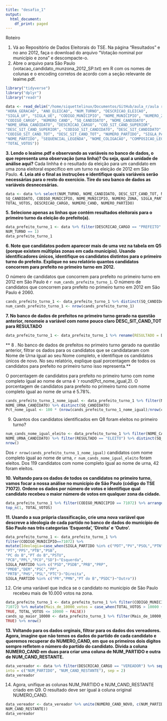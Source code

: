 ```yaml
---
title: "desafio_1"
output:
  html_document:
    df_print: paged
---
```





Roteiro

1. Vá ao Repositório de Dados Eleitorais do TSE. Na página “Resultados” e no ano 2012, faça o
download do arquivo “Votação nominal por município e zona” e descompacte-o.
2. Abre o arquivo para São Paulo (votacao_candidato_munzona_2012_SP.txt) em R com os nomes de
colunas e o encoding corretos de acordo com a seção relevante de leaime.pdf.

```r






library("tidyverse")
library("dplyr")
library("readr")

data <- read_delim("/home/siquettelinux/Documentos/GitHub/aula_r/aula r/votacao_candidato_munzona_2012/votacao_candidato_munzona_2012_SP.txt" , delim = ";", locale = locale(encoding = "latin1"), col_names = c("DATA_GERACAO",
"HORA_GERACAO", "ANO_ELEICAO", "NUM_TURNO", "DESCRICAO_ELEICAO",
"SIGLA_UF", "SIGLA_UE", "CODIGO_MUNICIPIO", "NOME_MUNICIPIO", "NUMERO_ZONA",
"CODIGO_CARGO", "NUMERO_CAND", "SQ_CANDIDATO", "NOME_CANDIDATO",
"NOME_URNA_CANDIDATO", "DESCRICAO_CARGO", "COD_SIT_CAND_SUPERIOR",
"DESC_SIT_CAND_SUPERIOR", "CODIGO_SIT_CANDIDATO", "DESC_SIT_CANDIDATO",
"CODIGO_SIT_CAND_TOT", "DESC_SIT_CAND_TOT", "NUMERO_PARTIDO", "SIGLA_PARTIDO",
"NOME_PARTIDO", "SEQUENCIAL_LEGENDA", "NOME_COLIGACAO", "COMPOSICAO_LEGENDA",
"TOTAL_VOTOS"))
```

**3. Lendo o leaime.pdf e observando as variáveis no banco de dados, o que representa uma
observação (uma linha)? Ou seja, qual a unidade de análise aqui?**
Cada linhha é o resultado da eleição para um candidato em uma zona eleitoral específico em um turno na
eleição de 2012 em São Paulo.
**4. Leia até o final as instruções e identifique quais variáveis serão necessárias para o resto do
exercício. Tire do seu banco de dados as variáveis desnecesárias.**

```r
data <- data %>% select(NUM_TURNO, NOME_CANDIDATO, DESC_SIT_CAND_TOT, NOME_URNA_CANDIDATO,
SQ_CANDIDATO, CODIGO_MUNICIPIO, NOME_MUNICIPIO, NUMERO_ZONA, SIGLA_PARTIDO,
TOTAL_VOTOS, DESCRICAO_CARGO, NUMERO_CAND, NUMERO_PARTIDO)
```

**5. Selecione apenas as linhas que contém resultados eleitorais para o primeiro turno da eleição do
prefeito(a).**

```r

data_prefeito_turno_1 <- data %>% filter(DESCRICAO_CARGO == "PREFEITO" &
NUM_TURNO == 1)
data_prefeito_turno_1

```


**6. Note que candidatos podem aparecer mais de uma vez na tabela em Q5 (porque existem
múltiplas zonas em cada município). Usando identificadores únicos, identifique os candidatos
distintos para o primeiro turno do prefeito. Explique no seu relatório quantos candidatos concorrem
para prefeito no primeiro turno em 2012.**

O número de candidatos que concorrem para prefeito no primeiro turno em 2012 em São Paulo é `r
num_cands_prefeito_turno_1`.
O número de candidatos que concorrem para prefeito no primeiro turno em 2012 em São Paulo é 2060.
```r
cands_prefeito_turno_1 <- data_prefeito_turno_1 %>% distinct(SQ_CANDIDATO)
num_cands_prefeito_turno_1 <- nrow(cands_prefeito_turno_1)

```
**7. No banco de dados de prefeitos no primeiro turno gerado na questão anterior, renomeie a
variável com nome pouco claro DESC_SIT_CAND_TOT para RESULTADO**

```r
data_prefeito_turno_1 <- data_prefeito_turno_1 %>% rename(RESULTADO = DESC_SIT_CAND_TOT)

```

** 8 . No banco de dados de prefeitos no primeiro turno gerado na questão anterior, filtrar os dados
para os candidatos que se candidataram com Nome de Urna ígual ao seu Nome completo, e
identifique os candidatos únicos de novo. No seu relatório, explique qual porcentagem de todos os
candidatos para prefeito no primeiro turno isso representa.**

O porcentagem de candidatos para prefeito no primeiro turno com nome completo ígual ao nome de
urna é `r round(Pct_nome_igual,2).
O porcentagem de candidatos para prefeito no primeiro turno com nome completo ígual ao nome de urna é 5.78%.

```r
cands_prefeito_turno_1_nome_igual <- data_prefeito_turno_1 %>% filter(NOME_CANDIDATO ==
NOME_URNA_CANDIDATO) %>% distinct(SQ_CANDIDATO)
Pct_nome_igual <- 100 * (nrow(cands_prefeito_turno_1_nome_igual)/nrow(cands_prefeito_turno_1))
```

9. Quantos dos candidatos identificados em Q8 foram eleitos no primeiro turno?

```r
num_cands_nome_igual_eleito <- data_prefeito_turno_1 %>% filter(NOME_CANDIDATO ==
NOME_URNA_CANDIDATO) %>% filter(RESULTADO == "ELEITO") %>% distinct(SQ_CANDIDATO) %>%
nrow()
```
Dos `r nrow(cands_prefeito_turno_1_nome_igual)` candidatos com nome completo ígual ao nome
de urna, `r num_cands_nome_igual_eleito` foram eleitos.
Dos 119 candidatos com nome completo ígual ao nome de urna, 42 foram eleitos.

**10. Voltando para os dados de todos os candidatos no primeiro turno, vamos focar a nossa análise
no município de São Paulo (código do TSE 71072). Ordene os dados por número de votos e
identifique qual candidato recebeu o maior número de votos em qualquer zona da cidade.**

```r
data_prefeito_turno_1 %>% filter(CODIGO_MUNICIPIO == 71072) %>% arrange(-TOTAL_VOTOS) %>%
top_n(1, TOTAL_VOTOS)
```


**11. Usando a sua própria classificação, crie uma nova variável que descreve a ideologia de cada
partido no banco de dados do município de São Paulo nas três categorias ‘Esquerda’, ‘Direita’ e
‘Outro’.**

```r
data_prefeito_turno_1 <- data_prefeito_turno_1 %>%
filter(CODIGO_MUNICIPIO==71072) %>%
mutate(Ideologia=case_when(SIGLA_PARTIDO %in% c("PDT","PV","PSOL","PTN",
"PT","PPS","PTB","PSB",
"PC do B","PT do B","PSTU",
"PCB","PPL","PCO","SD")~"Esquerda",
SIGLA_PARTIDO %in% c("PSD","PSDB","PRB","PRP",
"PMDB","DEM","PSC","PP",
"PRTB","PHS","PSL","PTC")~"Direita",
SIGLA_PARTIDO %in% c("PR","PMN","PT do B","PSDC")~"Outro"))
```

12. Crie uma variável que indica se o candidato no município de São Paulo recebeu mais de 10.000
votos na zona.

```r
data_prefeito_turno_1 <- data_prefeito_turno_1 %>% filter(CODIGO_MUNICIPIO ==
71072) %>% mutate(Mais_de_10000_votos = case_when(TOTAL_VOTOS > 10000 ~
TRUE, TOTAL_VOTOS <= 10000 ~ FALSE))
cands_sp_maior_10000 <- data_prefeito_turno_1 %>% filter(Mais_de_10000_votos ==
TRUE) %>% nrow()
```

**13. Voltando para os dados orginais, filtrar para os dados dos vereadores. Agora, imagine que não
temos os dados do partido de cada candidato e queremos recuperar do NUMERO_CAND, em que os
primeiros dois digitos sempre refletem o número do partido do candidato. Divida a coluna
NUMERO_CAND em duas para criar uma coluna de NUM_PARTIDO e outra de NUM_CAND_RESTANTE.**

```r
data_vereador <- data %>% filter(DESCRICAO_CARGO == "VEREADOR") %>% separate(NUMERO_CAND,
into = c("NUM_PARTIDO", "NUM_CAND_RESTANTE"), sep = 2)
data_vereador
```

14. Agora, unifique as colunas NUM_PARTIDO e NUM_CAND_RESTANTE criado em Q9. O resultado deve
ser ígual à coluna original NUMERO_CAND.

```r

data_vereador <- data_vereador %>% unite(NUMERO_CAND_NOVO, c(NUM_PARTIDO,
NUM_CAND_RESTANTE))
data_vereador

```


